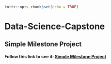 
```r
knitr::opts_chunk$set(echo = TRUE)
```

# Data-Science-Capstone

## Simple Milestone Project

#### Follow this link to see it: [Simple Milestone Project](https://rpubs.com/ptaal/milestone)

